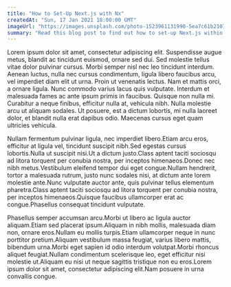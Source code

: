 ```yaml
---
title: "How to Set-Up Next.js with Nx"
createdAt: "Sun, 17 Jan 2021 18:00:00 GMT"
imageUrl: "https://images.unsplash.com/photo-1523961131990-5ea7c61b2107?ixlib=rb-1.2.1&ixid=eyJhcHBfaWQiOjEyMDd9"
summary: "Read this blog post to find out how to set-up Next.js within an Nx workspace"
---
```


<p>
  Lorem ipsum dolor sit amet, consectetur adipiscing elit. Suspendisse augue
  metus, blandit ac tincidunt euismod, ornare sed dui. Sed molestie tellus vitae
  dolor pulvinar cursus. Morbi semper nisl nec leo tincidunt interdum. Aenean
  luctus, nulla nec cursus condimentum, ligula libero faucibus arcu, vel
  imperdiet diam elit ut urna. Proin ut venenatis lectus. Nam et mattis orci, a
  ornare ligula. Nunc commodo varius lacus quis vulputate. Interdum et malesuada
  fames ac ante ipsum primis in faucibus. Quisque non nulla mi. Curabitur a
  neque finibus, efficitur nulla at, vehicula nibh. Nulla molestie arcu ut
  aliquam sodales. Ut posuere, est a dictum lobortis, mi nulla laoreet dolor, et
  blandit nulla erat dapibus odio. Maecenas cursus eget quam ultricies vehicula.
</p>
<p>
  Nullam fermentum pulvinar ligula, nec imperdiet libero.Etiam arcu eros,
  efficitur at ligula vel, tincidunt suscipit nibh.Sed egestas cursus
  lobortis.Nulla ut suscipit nisi.Ut a dictum justo.Class aptent taciti sociosqu
  ad litora torquent per conubia nostra, per inceptos himenaeos.Donec nec nibh
  metus.Vestibulum eleifend tempor dui eget congue.Nullam hendrerit, tortor a
  malesuada rutrum, justo nunc sodales nisi, at dictum ante lorem molestie
  ante.Nunc vulputate auctor ante, quis pulvinar tellus elementum pharetra.Class
  aptent taciti sociosqu ad litora torquent per conubia nostra, per inceptos
  himenaeos.Quisque faucibus ullamcorper erat ac congue.Phasellus consequat
  tincidunt vulputate.
</p>
<p>
  Phasellus semper accumsan arcu.Morbi ut libero ac ligula auctor aliquam.Etiam
  sed placerat ipsum.Aliquam in nibh mollis, malesuada diam non, ornare
  eros.Nullam eu mollis turpis.Etiam ullamcorper neque in nunc porttitor
  pretium.Aliquam vestibulum massa feugiat, varius libero mattis, bibendum
  urna.Morbi eget sapien id odio interdum volutpat.Morbi rhoncus aliquet
  feugiat.Nullam condimentum scelerisque leo, eget efficitur nisi molestie
  ut.Aliquam eu nisi ut neque sagittis tristique non eu eros.Lorem ipsum dolor
  sit amet, consectetur adipiscing elit.Nam posuere in urna convallis congue.
</p>
